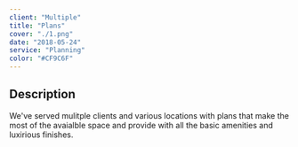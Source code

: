 ```yaml
---
client: "Multiple"
title: "Plans"
cover: "./1.png"
date: "2018-05-24"
service: "Planning"
color: "#CF9C6F"
---
```

## Description

We've served mulitple clients and various locations with plans that make the most of the avaialble space and provide with all the basic amenities and luxirious finishes.